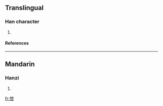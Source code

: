 ==Translingual==
===Han character===
{{Han char|rn=61|rad=心|as=05|sn=8|four=|canj=心心廿 (PPT)}}
# {{defn|Han|sort=心05}}
====References====
{{Han ref|kx=0379.110|dkj=10425|dj=0707.190|hdz=42283.080|uh=6008|ud=24584}}
----
==Mandarin==
===Hanzi===
{{cmn-hanzi|pin=[[yì]] ([[yi4]])|wg=i<sup>4</sup>}}
# {{defn|Mandarin}}

[[fr:怈]]